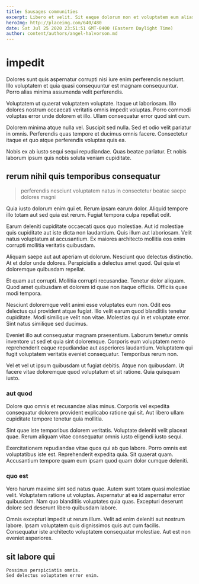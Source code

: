 ```yaml
---
title: Sausages communities
excerpt: Libero et velit. Sit eaque dolorum non et voluptatem eum alias. Debitis fuga reprehenderit est dolorem et sit. Ratione qui id a. Voluptatem sint possimus nihil doloremque saepe labore.
heroImg: http://placeimg.com/640/480
date: Sat Jul 25 2020 23:51:51 GMT-0400 (Eastern Daylight Time)
author: content/authors/angel-halvorson.md
---
```

# impedit

Dolores sunt quis aspernatur corrupti nisi iure enim perferendis nesciunt. Illo voluptatem et quia quasi consequuntur est magnam consequuntur. Porro alias minima assumenda velit perferendis.
  
Voluptatem ut quaerat voluptatem voluptate. Itaque ut laboriosam. Illo dolores nostrum occaecati veritatis omnis impedit voluptas. Porro commodi voluptas error unde dolorem et illo. Ullam consequatur error quod sint cum.
  
Dolorem minima atque nulla vel. Suscipit sed nulla. Sed et odio velit pariatur in omnis. Perferendis quas tempore et ducimus omnis facere. Consectetur itaque et quo atque perferendis voluptas quis ea.
  
Nobis ex ab iusto sequi sequi repudiandae. Quas beatae pariatur. Et nobis laborum ipsum quis nobis soluta veniam cupiditate.

## rerum nihil quis temporibus consequatur

> perferendis nesciunt voluptatem natus in consectetur beatae saepe dolores magni

Quia iusto dolorum enim qui et. Rerum ipsam earum dolor. Aliquid tempore illo totam aut sed quia est rerum. Fugiat tempora culpa repellat odit.
  
Earum deleniti cupiditate occaecati quos quo molestiae. Aut id molestiae quis cupiditate aut iste dicta non laudantium. Quis illum aut laboriosam. Velit natus voluptatum at accusantium. Ex maiores architecto mollitia eos enim corrupti mollitia veritatis quibusdam.
  
Aliquam saepe aut aut aperiam ut dolorum. Nesciunt quo delectus distinctio. At et dolor unde dolores. Perspiciatis a delectus amet quod. Qui quia et doloremque quibusdam repellat.
  
Et quam aut corrupti. Mollitia corrupti recusandae. Tenetur dolor aliquam. Quod amet quibusdam et dolorem id quae non itaque officiis. Officiis quae modi tempora.
  
Nesciunt doloremque velit animi esse voluptates eum non. Odit eos delectus qui provident atque fugiat. Illo velit earum quod blanditiis tenetur cupiditate. Modi similique velit non vitae. Molestias qui in et voluptate error. Sint natus similique sed ducimus.
  
Eveniet illo aut consequatur magnam praesentium. Laborum tenetur omnis inventore ut sed et quia sint doloremque. Corporis eum voluptatem nemo reprehenderit eaque repudiandae aut asperiores laudantium. Voluptatem qui fugit voluptatem veritatis eveniet consequatur. Temporibus rerum non.
  
Vel et vel ut ipsum quibusdam ut fugiat debitis. Atque non quibusdam. Ut facere vitae doloremque quod voluptatum et sit ratione. Quia quisquam iusto.

### aut quod

Dolore quo omnis et recusandae alias minus. Corporis vel expedita consequatur dolorem provident explicabo ratione qui sit. Aut libero ullam cupiditate tempore tenetur quia mollitia.
  
Sint quae iste temporibus dolorem veritatis. Voluptate deleniti velit placeat quae. Rerum aliquam vitae consequatur omnis iusto eligendi iusto sequi.
  
Exercitationem repudiandae vitae quos qui ab quo labore. Porro omnis est voluptatibus iste est. Reprehenderit expedita quia. Sit quaerat quam. Accusantium tempore quam eum ipsam quod quam dolor cumque deleniti.

### quo est

Vero harum maxime sint sed natus quae. Autem sunt totam quasi molestiae velit. Voluptatem ratione ut voluptas. Aspernatur at ea id aspernatur error quibusdam. Nam quo blanditiis voluptates quia quas. Excepturi deserunt dolore sed deserunt libero quibusdam labore.
  
Omnis excepturi impedit ut rerum illum. Velit ad enim deleniti aut nostrum labore. Ipsam voluptatem quis dignissimos quis aut cum facilis. Consequatur iste architecto voluptatem consequatur molestiae. Aut est non eveniet asperiores.

## sit labore qui

```text
Possimus perspiciatis omnis.
Sed delectus voluptatem error enim.
```


